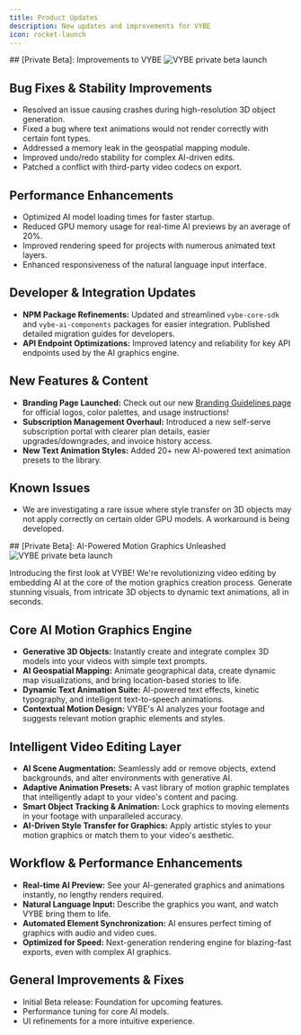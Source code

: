 ```yaml
---
title: Product Updates
description: New updates and improvements for VYBE
icon: rocket-launch
---
```


<Update label="2025-04-24" description="v0.0.13">
  ## [Private Beta]: Improvements to VYBE

  <Frame>
    <img src="https://cdn.vybe.im/vybe-private-beta.jpg" alt="VYBE private beta launch" />
  </Frame>

  ## Bug Fixes & Stability Improvements

  * Resolved an issue causing crashes during high-resolution 3D object generation.
  * Fixed a bug where text animations would not render correctly with certain font types.
  * Addressed a memory leak in the geospatial mapping module.
  * Improved undo/redo stability for complex AI-driven edits.
  * Patched a conflict with third-party video codecs on export.

  ## Performance Enhancements

  * Optimized AI model loading times for faster startup.
  * Reduced GPU memory usage for real-time AI previews by an average of 20%.
  * Improved rendering speed for projects with numerous animated text layers.
  * Enhanced responsiveness of the natural language input interface.

  ## Developer & Integration Updates

  * **NPM Package Refinements:** Updated and streamlined `vybe-core-sdk` and `vybe-ai-components` packages for easier integration. Published detailed migration guides for developers.
  * **API Endpoint Optimizations:** Improved latency and reliability for key API endpoints used by the AI graphics engine.

  ## New Features & Content

  * **Branding Page Launched:** Check out our new [Branding Guidelines page](/brand) for official logos, color palettes, and usage instructions!
  * **Subscription Management Overhaul:** Introduced a new self-serve subscription portal with clearer plan details, easier upgrades/downgrades, and invoice history access.
  * **New Text Animation Styles:** Added 20+ new AI-powered text animation presets to the library.

  ## Known Issues

  * We are investigating a rare issue where style transfer on 3D objects may not apply correctly on certain older GPU models. A workaround is being developed.
</Update>

<Update label="2025-04-10" description="v0.0.12">
  ## [Private Beta]: AI-Powered Motion Graphics Unleashed

  <Frame>
    <img src="https://cdn.vybe.im/vybe-private-beta.jpg" alt="VYBE private beta launch" />
  </Frame>

  Introducing the first look at VYBE! We're revolutionizing video editing by embedding AI at the core of the motion graphics creation process. Generate stunning visuals, from intricate 3D objects to dynamic text animations, all in seconds.

  ## Core AI Motion Graphics Engine

  * **Generative 3D Objects:** Instantly create and integrate complex 3D models into your videos with simple text prompts.
  * **AI Geospatial Mapping:** Animate geographical data, create dynamic map visualizations, and bring location-based stories to life.
  * **Dynamic Text Animation Suite:** AI-powered text effects, kinetic typography, and intelligent text-to-speech animations.
  * **Contextual Motion Design:** VYBE's AI analyzes your footage and suggests relevant motion graphic elements and styles.

  ## Intelligent Video Editing Layer

  * **AI Scene Augmentation:** Seamlessly add or remove objects, extend backgrounds, and alter environments with generative AI.
  * **Adaptive Animation Presets:** A vast library of motion graphic templates that intelligently adapt to your video's content and pacing.
  * **Smart Object Tracking & Animation:** Lock graphics to moving elements in your footage with unparalleled accuracy.
  * **AI-Driven Style Transfer for Graphics:** Apply artistic styles to your motion graphics or match them to your video's aesthetic.

  ## Workflow & Performance Enhancements

  * **Real-time AI Preview:** See your AI-generated graphics and animations instantly, no lengthy renders required.
  * **Natural Language Input:** Describe the graphics you want, and watch VYBE bring them to life.
  * **Automated Element Synchronization:** AI ensures perfect timing of graphics with audio and video cues.
  * **Optimized for Speed:** Next-generation rendering engine for blazing-fast exports, even with complex AI graphics.

  ## General Improvements & Fixes

  * Initial Beta release: Foundation for upcoming features.
  * Performance tuning for core AI models.
  * UI refinements for a more intuitive experience.
</Update>